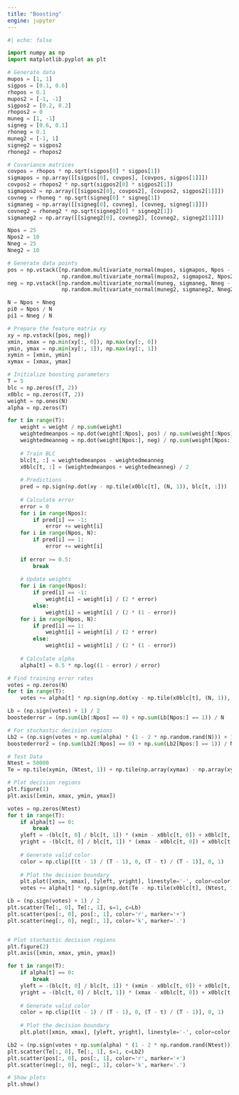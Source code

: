 ```yaml
---
title: "Boosting"
engine: jupyter
---
```


```python

#| echo: false

import numpy as np
import matplotlib.pyplot as plt

# Generate data
mupos = [1, 1]
sigpos = [0.1, 0.6]
rhopos = 0.1
mupos2 = [-1, -1]
sigpos2 = [0.2, 0.2]
rhopos2 = 0
muneg = [1, -1]
signeg = [0.6, 0.1]
rhoneg = 0.1
muneg2 = [-1, 1]
signeg2 = sigpos2
rhoneg2 = rhopos2

# Covariance matrices
covpos = rhopos * np.sqrt(sigpos[0] * sigpos[1])
sigmapos = np.array([[sigpos[0], covpos], [covpos, sigpos[1]]])
covpos2 = rhopos2 * np.sqrt(sigpos2[0] * sigpos2[1])
sigmapos2 = np.array([[sigpos2[0], covpos2], [covpos2, sigpos2[1]]])
covneg = rhoneg * np.sqrt(signeg[0] * signeg[1])
sigmaneg = np.array([[signeg[0], covneg], [covneg, signeg[1]]])
covneg2 = rhoneg2 * np.sqrt(signeg2[0] * signeg2[1])
sigmaneg2 = np.array([[signeg2[0], covneg2], [covneg2, signeg2[1]]])

Npos = 25
Npos2 = 10
Nneg = 25
Nneg2 = 10

# Generate data points
pos = np.vstack([np.random.multivariate_normal(mupos, sigmapos, Npos - Npos2),
                 np.random.multivariate_normal(mupos2, sigmapos2, Npos2)])
neg = np.vstack([np.random.multivariate_normal(muneg, sigmaneg, Nneg - Nneg2),
                 np.random.multivariate_normal(muneg2, sigmaneg2, Nneg2)])

N = Npos + Nneg
pi0 = Npos / N
pi1 = Nneg / N

# Prepare the feature matrix xy
xy = np.vstack([pos, neg])
xmin, xmax = np.min(xy[:, 0]), np.max(xy[:, 0])
ymin, ymax = np.min(xy[:, 1]), np.max(xy[:, 1])
xymin = [xmin, ymin]
xymax = [xmax, ymax]

# Initialize boosting parameters
T = 5
blc = np.zeros((T, 2))
x0blc = np.zeros((T, 2))
weight = np.ones(N)
alpha = np.zeros(T)

for t in range(T):
    weight = weight / np.sum(weight)
    weightedmeanpos = np.dot(weight[:Npos], pos) / np.sum(weight[:Npos])
    weightedmeanneg = np.dot(weight[Npos:], neg) / np.sum(weight[Npos:])
    
    # Train BLC
    blc[t, :] = weightedmeanpos - weightedmeanneg
    x0blc[t, :] = (weightedmeanpos + weightedmeanneg) / 2
    
    # Predictions
    pred = np.sign(np.dot(xy - np.tile(x0blc[t], (N, 1)), blc[t, :]))
    
    # Calculate error
    error = 0
    for i in range(Npos):
        if pred[i] == -1:
            error += weight[i]
    for i in range(Npos, N):
        if pred[i] == 1:
            error += weight[i]
    
    if error >= 0.5:
        break
    
    # Update weights
    for i in range(Npos):
        if pred[i] == -1:
            weight[i] = weight[i] / (2 * error)
        else:
            weight[i] = weight[i] / (2 * (1 - error))
    for i in range(Npos, N):
        if pred[i] == 1:
            weight[i] = weight[i] / (2 * error)
        else:
            weight[i] = weight[i] / (2 * (1 - error))
    
    # Calculate alpha
    alpha[t] = 0.5 * np.log((1 - error) / error)

# Find training error rates
votes = np.zeros(N)
for t in range(T):
    votes += alpha[t] * np.sign(np.dot(xy - np.tile(x0blc[t], (N, 1)), blc[t, :]))

Lb = (np.sign(votes) + 1) / 2
boostederror = (np.sum(Lb[:Npos] == 0) + np.sum(Lb[Npos:] == 1)) / N

# For stochastic decision regions
Lb2 = (np.sign(votes + np.sum(alpha) * (1 - 2 * np.random.rand(N))) + 1) / 2
boostederror2 = (np.sum(Lb2[:Npos] == 0) + np.sum(Lb2[Npos:] == 1)) / N

# Test Data
Ntest = 50000
Te = np.tile(xymin, (Ntest, 1)) + np.tile(np.array(xymax) - np.array(xymin), (Ntest, 1)) * np.random.rand(Ntest, 2)

# Plot decision regions
plt.figure(1)
plt.axis([xmin, xmax, ymin, ymax])

votes = np.zeros(Ntest)
for t in range(T):
    if alpha[t] == 0:
        break
    yleft = -(blc[t, 0] / blc[t, 1]) * (xmin - x0blc[t, 0]) + x0blc[t, 1]
    yright = -(blc[t, 0] / blc[t, 1]) * (xmax - x0blc[t, 0]) + x0blc[t, 1]
    
    # Generate valid color
    color = np.clip([(t - 1) / (T - 1), 0, (T - t) / (T - 1)], 0, 1)
    
    # Plot the decision boundary
    plt.plot([xmin, xmax], [yleft, yright], linestyle='-', color=color, linewidth=2)
    votes += alpha[t] * np.sign(np.dot(Te - np.tile(x0blc[t], (Ntest, 1)), blc[t, :]))

Lb = (np.sign(votes) + 1) / 2
plt.scatter(Te[:, 0], Te[:, 1], s=1, c=Lb)
plt.scatter(pos[:, 0], pos[:, 1], color='r', marker='+')
plt.scatter(neg[:, 0], neg[:, 1], color='k', marker='.')


# Plot stochastic decision regions
plt.figure(2)
plt.axis([xmin, xmax, ymin, ymax])

for t in range(T):
    if alpha[t] == 0:
        break
    yleft = -(blc[t, 0] / blc[t, 1]) * (xmin - x0blc[t, 0]) + x0blc[t, 1]
    yright = -(blc[t, 0] / blc[t, 1]) * (xmax - x0blc[t, 0]) + x0blc[t, 1]
    
    # Generate valid color
    color = np.clip([(t - 1) / (T - 1), 0, (T - t) / (T - 1)], 0, 1)
    
    # Plot the decision boundary
    plt.plot([xmin, xmax], [yleft, yright], linestyle='-', color=color, linewidth=2)

Lb2 = (np.sign(votes + np.sum(alpha) * (1 - 2 * np.random.rand(Ntest))) + 1) / 2
plt.scatter(Te[:, 0], Te[:, 1], s=1, c=Lb2)
plt.scatter(pos[:, 0], pos[:, 1], color='r', marker='+')
plt.scatter(neg[:, 0], neg[:, 1], color='k', marker='.')

# Show plots
plt.show()


```